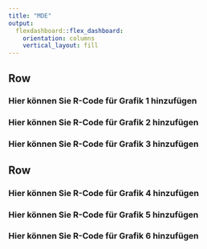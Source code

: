 ```yaml
---
title: "MDE"
output: 
  flexdashboard::flex_dashboard:
    orientation: columns
    vertical_layout: fill
---
```


Row
-----------------------------------------------------------------------

### Hier können Sie R-Code für Grafik 1 hinzufügen

### Hier können Sie R-Code für Grafik 2 hinzufügen

### Hier können Sie R-Code für Grafik 3 hinzufügen

Row
-----------------------------------------------------------------------

### Hier können Sie R-Code für Grafik 4 hinzufügen

### Hier können Sie R-Code für Grafik 5 hinzufügen

### Hier können Sie R-Code für Grafik 6 hinzufügen
